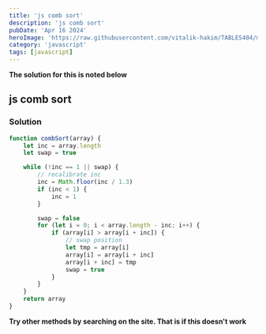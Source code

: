 ```yaml
---
title: 'js comb sort'
description: 'js comb sort'
pubDate: 'Apr 16 2024'
heroImage: 'https://raw.githubusercontent.com/vitalik-hakim/TABLES404/main/error_b/JavaScript.png'
category: 'javascript'
tags: [javascript]
---
```


**The solution for this is noted below**

## js comb sort

### Solution

```javascript
function combSort(array) {
	let inc = array.length
	let swap = true

	while (!inc == 1 || swap) {
		// recalibrate inc
		inc = Math.floor(inc / 1.3)
		if (inc < 1) {
			inc = 1
		}

		swap = false
		for (let i = 0; i < array.length - inc; i++) {
			if (array[i] > array[i + inc]) {
				// swap position
				let tmp = array[i]
				array[i] = array[i + inc]
				array[i + inc] = tmp
				swap = true
			}
		}
	}
	return array
}
```

**Try other methods by searching on the site. That is if this doesn't work**
